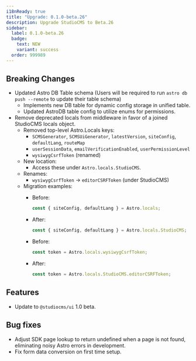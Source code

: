 ```yaml
---
i18nReady: true
title: "Upgrade: 0.1.0-beta.26"
description: Upgrade StudioCMS to Beta.26
sidebar:
  label: 0.1.0-beta.26
  badge:
    text: NEW
    variant: success
  order: 999989
---
```



<QuickUpdate />

## Breaking Changes

- Updated Astro DB Table schema (Users will be required to run `astro db push --remote` to update their table schema)
   - Implements new DB table for dynamic config storage in unified table.
   - Updated AstroDB table config to utilize enums for permissions.
- Remove deprecated locals from middleware in favor of a joined StudioCMS locals object.
   - Removed top-level Astro.Locals keys:
      - `SCMSGenerator`, `SCMSUiGenerator`, `latestVersion`, `siteConfig`, `defaultLang`, `routeMap`
      - `userSessionData`, `emailVerificationEnabled`, `userPermissionLevel`
      - `wysiwygCsrfToken` (renamed)
   - New location:
      - Access these under `Astro.locals.StudioCMS`.
   - Renames:
      - `wysiwygCsrfToken` → `editorCSRFToken` (under StudioCMS)
   - Migration examples:
      - Before:
         ```ts
         const { siteConfig, defaultLang } = Astro.locals;
         ```
      - After:
         ```ts
         const { siteConfig, defaultLang } = Astro.locals.StudioCMS;
         ```

      - Before:
         ```ts
         const token = Astro.locals.wysiwygCsrfToken;
         ```
      - After:
         ```ts
         const token = Astro.locals.StudioCMS.editorCSRFToken;
         ```

## Features

- Update to `@studiocms/ui` 1.0 beta.

## Bug fixes

- Adjust SDK page lookup to return undefined when a page is not found, eliminating noisy Astro errors in development.
- Fix form data conversion on first time setup.